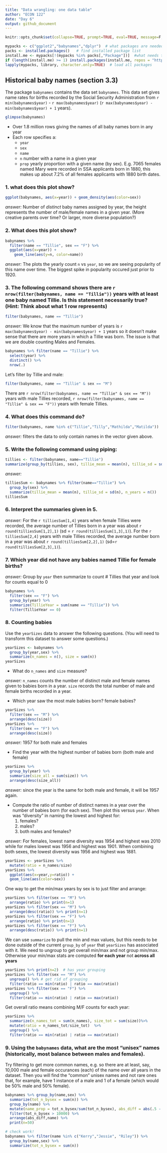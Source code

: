 ```yaml
---
title: "Data wrangling: one data table"
author: "ECON 122"
date: "Day 6"
output: github_document
---
```


```r
knitr::opts_chunk$set(collapse=TRUE, prompt=TRUE, eval=TRUE, message=F, include=T,comment=NULL, fig.height = 3, fig.width = 6)
```

```r
mypacks <- c("ggplot2","babynames","dplyr")  # what packages are needed?
packs <- installed.packages()   # find installed package list
install.me <- mypacks[!(mypacks %in% packs[,"Package"])]  #what needs to be installed?
if (length(install.me) >= 1) install.packages(install.me, repos = "http://cran.us.r-project.org")   # install (if needed)
lapply(mypacks, library, character.only=TRUE)  # load all packages
```


## Historical baby names (section 3.3) {.build}
The package `babynames` contains the data set `babynames`. This data set gives name rates for births recorded by the Social Security Administration from `r min(babynames$year)` - `r max(babynames$year)` (`r max(babynames$year) - min(babynames$year) + 1` years). 


```r
glimpse(babynames)
```

- Over 1.8 million rows giving the names of all baby names born in any year
- Each row specifies a:
    + `year`
    + `sex`
    + `name`
    + `n` number with a name in a given year
    + `prop` yearly proportion with a given name (by sex). E.g. 7065 females named Mary were recorded in SSA applicants born in 1880, this makes up about 7.2% of all females applicants with 1880 birth dates.

### 1. what does this plot show?

```r
ggplot(babynames, aes(x=year)) + geom_density(aes(color=sex)) 
```

*answer:* Number of *distinct* baby names assigned by year, the height represents the number of male/female names in a given year. (More creative parents over time? Or larger, more diverse population?)

### 2. What does this plot show?
```r
babynames %>% 
  filter(name == "Tillie", sex == "F") %>% 
  ggplot(aes(x=year)) + 
    geom_line(aes(y=n, color=name))
```

*answer:* The plots the yearly count `n` vs `year`, so we are seeing popularity of this name over time. The biggest spike in popularity occured just prior to 1920.

### 3. The following command shows there are `r nrow(filter(babynames, name == "Tillie"))` years with at least one baby named Tillie. Is this statement necessarily true? (Hint: Think about what 1 row represents)

```r
filter(babynames, name == "Tillie")
```


*answer:* We know that the maximum number of years is `r max(babynames$year) - min(babynames$year) + 1` years so it doesn't make sense that there are more years in which a Tillie was born. The issue is that we are double counting Males and Females. 

```r
babynames %>% filter(name == "Tillie") %>% 
  select(year) %>% 
  distinct() %>% 
  nrow(.)
```


Let's filter by Tillie and male:
```r
filter(babynames, name == "Tillie" & sex == "M")
```
There are `r nrow(filter(babynames, name == "Tillie" & sex == "M"))` years with male Tillies recorded, `r nrow(filter(babynames, name == "Tillie" & sex == "F"))` years with female Tillies. 


### 4. What does this command do? 
```r
filter(babynames, name %in% c("Tillie","Tilly","Mathilda","Matilda"))
```

*answer:* filters the data to only contain names in the vector given above.


### 5. Write the following command using piping:
```r
tillies <- filter(babynames, name=="Tillie")
summarize(group_by(tillies, sex), tillie_mean = mean(n), tillie_sd = sd(n), n_years = n())
```

*answer:*
```r
tilliesSum <- babynames %>% filter(name=="Tillie") %>%
  group_by(sex) %>%
  summarize(tillie_mean = mean(n), tillie_sd = sd(n), n_years = n())
tilliesSum
```

### 6. Interpret the summaries given in 5.

*answer:* For the `r tilliesSum[1,4]` years when female Tillies were recorded, the average number of Tillies born in a year was about `r round(tilliesSum[1,2],1)` (sd = `r round(tilliesSum[1,3],1)`). For the `r tilliesSum[2,4]` years with male Tillies recorded, the average number born in a year was about `r round(tilliesSum[2,2],1)` (sd=`r round(tilliesSum[2,3],1)`).

### 7. Which year did not have any babies named Tillie for female births?

*answer:* Group by `year` then summarize to count # Tillies that year and look for counts equal to 0
```r
babynames %>%
  filter(sex == "F") %>%
  group_by(year) %>%
  summarize(TillieYear = sum(name == "Tillie")) %>%
  filter(TillieYear == 0)
```


### 8. Counting babies
Use the `yearSizes` data to answer the following questions. (You will need to transform this dataset to answer some questions.)
```r
yearSizes <- babynames %>% 
  group_by(year,sex) %>%
  summarize(n_names = n(), size = sum(n))
yearSizes
```

- What do `n_names` and `size` measure?

*answer:* `n_names` counts the number of distinct male and female names given to babies born in a year. `size` records the total number of male and female births recorded in a year.

- Which year saw the most male babies born? female babies?

```r
yearSizes %>% 
  filter(sex == "M") %>% 
  arrange(desc(size))
yearSizes %>% 
  filter(sex == "F") %>% 
  arrange(desc(size))

```
*answer:* 1957 for both male and females

- Find the year with the highest number of babies born (both male and female)

```r
yearSizes %>% 
  group_by(year) %>% 
  summarize(size_all = sum(size)) %>% 
  arrange(desc(size_all))
```
*answer:* since the year is the same for both male and female, it will be 1957 again.

- Compute the ratio of number of distinct names in a year over the number of babies born (for each sex). Then plot this versus `year`. 
When was "diversity" in naming the lowest and highest for:
    1. females?
    2. males?
    3. both males and females?
    
*answer:* For females, lowest name diversity was 1954 and highest was 2010 while for males lowest was 1956 and highest was 1901. When combining both sexes, the lowest diversity was 1956 and highest was 1881. 
```r
yearSizes <- yearSizes %>% 
  mutate(ratio = n_names/size) 
yearSizes %>% 
  ggplot(aes(x=year,y=ratio)) + 
  geom_line(aes(color=sex))
```

One way to get the min/max years by sex is to just filter and arrange:
```r
yearSizes %>% filter(sex == "M") %>%
  arrange(ratio) %>% print(n=1)
yearSizes %>% filter(sex == "M") %>%
  arrange(desc(ratio)) %>% print(n=1)
yearSizes %>% filter(sex == "F") %>%
  arrange(ratio) %>% print(n=1)
yearSizes %>% filter(sex == "F") %>%
  arrange(desc(ratio)) %>% print(n=1)
```

We can use `summarize` to pull the min and max values, but this needs to be done outside of the current `group_by` of `year` that `yearSizes` has associated with it. We need to ungroup to get overall min/max and not group min/max. Otherwise your min/max stats are computed **for each year** not **across all years**
```r
yearSizes %>% print(n=2)  # has year grouping
yearSizes %>% filter(sex == "M") %>%
  ungroup() %>% # get rid of grouping
  filter(ratio == min(ratio) | ratio == max(ratio))
yearSizes %>% filter(sex == "F") %>%
  ungroup() %>% 
  filter(ratio == min(ratio) | ratio == max(ratio))
```


Get overall ratio means combining M/F counts for each year:
```r
yearSizes %>% 
  summarize(n_names_tot = sum(n_names), size_tot = sum(size))%>%  
  mutate(ratio = n_names_tot/size_tot)  %>% 
  ungroup() %>% 
  filter(ratio == min(ratio) | ratio == max(ratio))
```

### 9. Using the `babynames` data, what are the most "unisex" names (historically, most balance between males and females). 

Try filtering to get more common names, e.g. so there are at least, say,  10,000 male and female occurances (each) of the name over all years in the dataset. Then you will find the "common" unisex names and not rare ones that, for example, have 1 instance of a male and 1 of a female (which would be 50% male and 50% female). 

```r
babynames %>% group_by(name,sex) %>%
  summarize(tot_n_bysex = sum(n)) %>% 
  group_by(name) %>%
  mutate(name_prop = tot_n_bysex/sum(tot_n_bysex), abs_diff = abs(.5 - name_prop)) %>% 
  filter(tot_n_bysex > 10000) %>%
  arrange(abs_diff,name) %>%
  print(n=50)

# check work!
babynames %>% filter(name %in% c("Kerry","Jessie", "Riley")) %>%
  group_by(name,sex) %>%
  summarize(tot_n_bysex = sum(n))
```